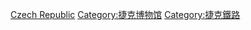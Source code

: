 [[Category:各国铁路博物馆|Czech Republic]]
[[Category:捷克博物馆|Category:捷克博物馆]]
[[Category:捷克鐵路|Category:捷克鐵路]]